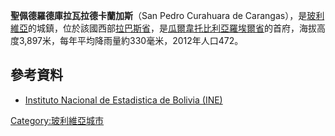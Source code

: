'''聖佩德羅德庫拉瓦拉德卡蘭加斯'''（San Pedro Curahuara de Carangas），是[[玻利維亞|玻利維亞]]的城鎮，位於該國西部[[拉巴斯省_(玻利維亞)|拉巴斯省]]，是[[瓜爾韋托比利亞羅埃爾省|瓜爾韋托比利亞羅埃爾省]]的首府，海拔高度3,897米，每年平均降雨量約330毫米，2012年人口472。

==參考資料==
* {{es icon}} [https://web.archive.org/web/20091027220541/http://www.ine.gov.bo/ Instituto Nacional de Estadistica de Bolivia  (INE)]

{{coord|17.6547|S|68.0486|W|source:kolossus-dewiki|display=title}}

{{Bolivia-geo-stub}}
[[Category:玻利維亞城市|Category:玻利維亞城市]]